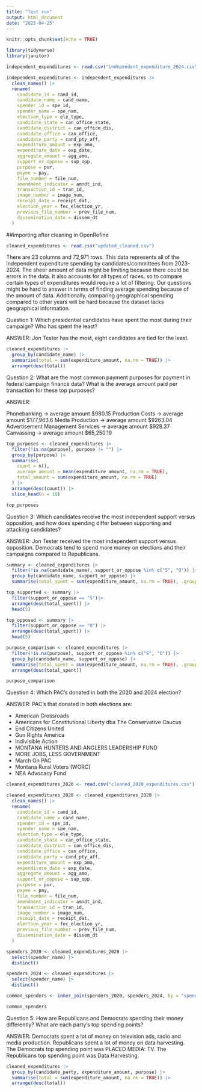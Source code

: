 ```yaml
---
title: "Test run"
output: html_document
date: "2025-04-25"
---
```


```r
knitr::opts_chunk$set(echo = TRUE)
```

```r
library(tidyverse)
library(janitor)
```

```r
independent_expenditures <- read.csv("independent_expenditure_2024.csv")
```

```r
independent_expenditures <- independent_expenditures |>
  clean_names() |>
  rename(
    candidate_id = cand_id,
    candidate_name = cand_name,
    spender_id = spe_id,
    spender_name = spe_nam,
    election_type = ele_type,
    candidate_state = can_office_state,
    candidate_district = can_office_dis,
    candidate_office = can_office,
    candidate_party = cand_pty_aff,
    expenditure_amount = exp_amo,
    expenditure_date = exp_date,
    aggregate_amount = agg_amo,
    support_or_oppose = sup_opp,
    purpose = pur,
    payee = pay,
    file_number = file_num,
    amendment_indicator = amndt_ind,
    transaction_id = tran_id,
    image_number = image_num,
    receipt_date = receipt_dat,
    election_year = fec_election_yr,
    previous_file_number = prev_file_num,
    dissemination_date = dissem_dt
  )
```

##importing after cleaning in OpenRefine

```r
cleaned_expenditures <- read.csv("updated_cleaned.csv")
```

There are 23 columns and 72,971 rows. This data represents all of the independent expenditure spending by candidates/committees from 2023-2024. The sheer amount of data might be limiting because there could be errors in the data. It also accounts for all types of races, so to compare certain types of expenditures would require a lot of filtering. Our questions might be hard to answer in terms of finding average spending because of the amount of data. Additionally, comparing geographical spending compared to other years will be hard because the dataset lacks geographical information.

Question 1: Which presidential candidates have spent the most during their campaign? Who has spent the least?

ANSWER: Jon Tester has the most, eight candidates are tied for the least.

```r
cleaned_expenditures |>
  group_by(candidate_name) |>
  summarise(total = sum(expenditure_amount, na.rm = TRUE)) |>
  arrange(desc(total))
```

Question 2: What are the most common payment purposes for payment in federal campaign finance data? What is the average amount paid per transaction for these top purposes?

ANSWER: 

Phonebanking -> average amount $980.15
Production Costs -> average amount $177,963.6
Media Production -> average amount $9263.04
Advertisement Management Services -> average amount $928.37
Canvassing -> average amount $65,250.19

```r
top_purposes <- cleaned_expenditures |>
  filter(!is.na(purpose), purpose != "") |>
  group_by(purpose) |>
  summarise(
    count = n(),
    average_amount = mean(expenditure_amount, na.rm = TRUE),
    total_amount = sum(expenditure_amount, na.rm = TRUE)
  ) |>
  arrange(desc(count)) |>
  slice_head(n = 10)

top_purposes
```

Question 3: Which candidates receive the most independent support versus opposition, and how does spending differ between supporting and attacking candidates?

ANSWER: Jon Tester received the most independent support versus opposition. Democrats tend to spend more money on elections and their campaigns compared to Republicans.

```r
summary <- cleaned_expenditures |>
  filter(!is.na(candidate_name), support_or_oppose %in% c("S", "O")) |>
  group_by(candidate_name, support_or_oppose) |>
  summarise(total_spent = sum(expenditure_amount, na.rm = TRUE), .groups = "drop")

top_supported <- summary |>
  filter(support_or_oppose == "S")|>
  arrange(desc(total_spent)) |>
  head(5)

top_opposed <- summary |>
  filter(support_or_oppose == "O") |>
  arrange(desc(total_spent)) |>
  head(5)

purpose_comparison <- cleaned_expenditures |>
  filter(!is.na(purpose), support_or_oppose %in% c("S", "O")) |>
  group_by(candidate_name, support_or_oppose) |>
  summarise(total_spent = sum(expenditure_amount, na.rm = TRUE), .groups = "drop") |>
  arrange(desc(total_spent))

purpose_comparison
```

Question 4: Which PAC's donated in both the 2020 and 2024 election?

ANSWER: PAC's that donated in both elections are:

- American Crossroads				
- Americans for Constitutional Liberty dba The Conservative Caucus				
- End Citizens United				
- Gun Rights America				
- Indivisible Action				
- MONTANA HUNTERS AND ANGLERS LEADERSHIP FUND				
- MORE JOBS, LESS GOVERNMENT				
- March On PAC				
- Montana Rural Voters (WORC)				
- NEA Advocacy Fund

```r
cleaned_expenditures_2020 <- read.csv("cleaned_2020_expenditures.csv")
```

```r
cleaned_expenditures_2020 <- cleaned_expenditures_2020 |>
  clean_names() |>
  rename(
    candidate_id = cand_id,
    candidate_name = cand_name,
    spender_id = spe_id,
    spender_name = spe_nam,
    election_type = ele_type,
    candidate_state = can_office_state,
    candidate_district = can_office_dis,
    candidate_office = can_office,
    candidate_party = cand_pty_aff,
    expenditure_amount = exp_amo,
    expenditure_date = exp_date,
    aggregate_amount = agg_amo,
    support_or_oppose = sup_opp,
    purpose = pur,
    payee = pay,
    file_number = file_num,
    amendment_indicator = amndt_ind,
    transaction_id = tran_id,
    image_number = image_num,
    receipt_date = receipt_dat,
    election_year = fec_election_yr,
    previous_file_number = prev_file_num,
    dissemination_date = dissem_dt
  )
```

```r
spenders_2020 <- cleaned_expenditures_2020 |>
  select(spender_name) |>
  distinct()

spenders_2024 <- cleaned_expenditures |>
  select(spender_name) |>
  distinct()

common_spenders <- inner_join(spenders_2020, spenders_2024, by = "spender_name")

common_spenders
```

Question 5: How are Republicans and Democrats spending their money differently? What are each party’s top spending points?

ANSWER: Democrats spent a lot of money on television ads, radio and media production. Republicans spent a lot of money on data harvesting. The Democrats top spending point was PLACED MEDIA: TV. The Republicans top spending point was Data Harvesting.

```r
cleaned_expenditures |>
  group_by(candidate_party, expenditure_amount, purpose) |>
  summarise(total = sum(expenditure_amount, na.rm = TRUE)) |>
  arrange(desc(total))
```

